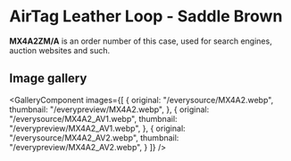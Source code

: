 
# AirTag Leather Loop - Saddle Brown

<Callout type='info' emoji='👉🏻'>**MX4A2ZM/A** is an order number of this case, used for search engines, auction websites and such.</Callout>

## Image gallery

<GalleryComponent
    images={[
      {
        original: "/everysource/MX4A2.webp",
        thumbnail: "/everypreview/MX4A2.webp",
      },
      {
        original: "/everysource/MX4A2_AV1.webp",
        thumbnail: "/everypreview/MX4A2_AV1.webp",
      },
      {
        original: "/everysource/MX4A2_AV2.webp",
        thumbnail: "/everypreview/MX4A2_AV2.webp",
      }
    ]}
  />
